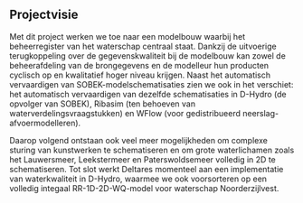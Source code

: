## Projectvisie

Met dit project werken we toe naar een modelbouw waarbij het beheerregister van het waterschap centraal staat. Dankzij de uitvoerige terugkoppeling over de gegevenskwaliteit bij de modelbouw kan zowel de beheerafdeling van de brongegevens en de modelleur hun producten cyclisch op en kwalitatief hoger niveau krijgen. Naast het automatisch vervaardigen van SOBEK-modelschematisaties zien we ook in het verschiet: het automatisch vervaardigen van dezelfde schematisaties in D-Hydro (de opvolger van SOBEK), Ribasim (ten behoeven van waterverdelingsvraagstukken) en WFlow (voor gedistribueerd neerslag-afvoermodelleren).

Daarop volgend ontstaan ook veel meer mogelijkheden om complexe sturing van kunstwerken te schematiseren en om grote waterlichamen zoals het Lauwersmeer, Leekstermeer en Paterswoldsemeer volledig in 2D te schematiseren. Tot slot werkt Deltares momenteel aan een implementatie van waterkwaliteit in D-Hydro, waarmee we ook voorsorteren op een volledig integaal RR-1D-2D-WQ-model voor waterschap Noorderzijlvest.


